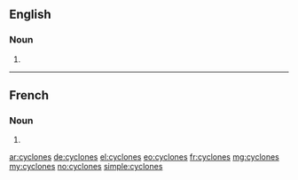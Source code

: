 ==English==

===Noun===
{{head|en|noun plural form}}

# {{plural of|cyclone|lang=en}}

----

==French==

===Noun===
{{head|fr|noun plural form|g=p}}

# {{plural of|cyclone|lang=fr}}

[[ar:cyclones]]
[[de:cyclones]]
[[el:cyclones]]
[[eo:cyclones]]
[[fr:cyclones]]
[[mg:cyclones]]
[[my:cyclones]]
[[no:cyclones]]
[[simple:cyclones]]